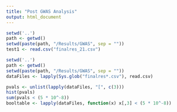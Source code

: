 ```yaml
---
title: "Post GWAS Analysis"
output: html_document
---
```


```r
setwd('..')
path <- getwd()
setwd(paste(path, "/Results/GWAS", sep = ""))
test1 <- read.csv("finalres_21.csv")
```


```r
setwd('..')
path <- getwd()
setwd(paste(path, "/Results/GWAS", sep = ""))
dataFiles <- lapply(Sys.glob("finalres*.csv"), read.csv)
```

```r
pvals <- unlist(lapply(dataFiles, "[", c(3)))
hist(pvals)
sum(pvals < (5 * 10^-8))
booltable <- lapply(dataFiles, function(x) x[,3] < (5 * 10^-8))
```

